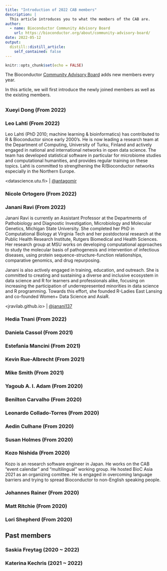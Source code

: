 ```yaml
---
title: "Introduction of 2022 CAB members"
description: |
  This article introduces you to what the members of the CAB are.
author:
  - name: Bioconductor Community Advisory Board
    url: https://bioconductor.org/about/community-advisory-board/
date: 2022-05-12
output:
  distill::distill_article:
    self_contained: false
---
```



```r
knitr::opts_chunk$set(echo = FALSE)
```

The Bioconductor [Community Advisory Board](https://bioconductor.org/about/community-advisory-board/)
adds new members every year.

In this article, we will first introduce the newly joined members as well as the existing members.

## 

### Xueyi Dong (From 2022)


### Leo Lahti (From 2022)

Leo Lahti (PhD 2010; machine learning & bioinformatics) has contributed to R & Bioconductor since early 2000's. He is now leading a research team at the Department of Computing, University of Turku, Finland and actively engaged in national and international networks in open data science. The team has developed statistical software in particular for microbiome studies and computational humanities, and provides regular training on these topics. Lahti is committed to strengthening the R/Bioconductor networks especially in the Northern Europe.

<datascience.utu.fi> | [@antagomir](//twitter.com/antagomir)


### Nicole Ortogero (From 2022)


### Janani Ravi (From 2022)
Janani Ravi is currently an Assistant Professor at the Departments of Pathobiology and Diagnostic Investigation, Microbiology and Molecular Genetics, Michigan State University. She completed her PhD in Computational Biology at Virginia Tech and her postdoctoral research at the Public Health Research Institute, Rutgers Biomedical and Health Sciences. Her research group at MSU works on developing computational approaches to study the molecular basis of pathogenesis and intervention of infectious diseases, using protein sequence-structure-function relationships, comparative genomics, and drug repurposing.

Janani is also actively engaged in training, education, and outreach. She is committed to creating and sustaining a diverse and inclusive ecosystem in data science and R for learners and professionals alike, focusing on increasing the participation of underrepresented minorities in data science and R programming. Towards this effort, she founded R-Ladies East Lansing and co-founded Women+ Data Science and AsiaR.

<jravilab.github.io> | [@janani137](//twitter.com/janani137)

### Hedia Tnani (From 2022)


### Daniela Cassol (From 2021)


### Estefania Mancini (From 2021)


### Kevin Rue-Albrecht (From 2021)


### Mike Smith (From 2021)


### Yagoub A. I. Adam (From 2020)


### Benilton Carvalho (From 2020)


### Leonardo Collado-Torres (From 2020)


### Aedin Culhane (From 2020)


### Susan Holmes (From 2020)


### Kozo Nishida (From 2020)

Kozo is an research software engineer in Japan.
He works on the CAB "event calendar" and "multilingual" working group.
He hosted BioC Asia 2021 as an organizing comittee.
He is engaged in overcoming language barriers and trying to spread Bioconductor
to non-English speaking people.

### Johannes Rainer (From 2020)


### Matt Ritchie (From 2020)


### Lori Shepherd (From 2020)



## Past members

### Saskia Freytag (2020 ~ 2022)


### Katerina Kechris (2021 ~ 2022)

